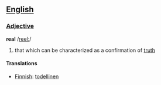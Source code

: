 == [[English]] ==

=== [[Adjective]] ===
'''real'''
/[[Pronunciation guide|reel:]]/

# that which can be characterized as a confirmation of [[truth]]

==== Translations ====

*[[Finnish]]: [[todellinen]]